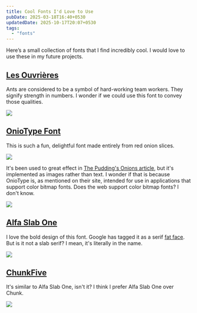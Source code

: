 ```yaml
---
title: Cool Fonts I'd Love to Use
pubDate: 2025-03-18T16:40+0530
updatedDate: 2025-10-17T20:07+0530
tags:
  - "fonts"
---
```


Here’s a small collection of fonts that I find incredibly cool. I would love to use these in my future projects.

## [Les Ouvrières](https://velvetyne.fr/fonts/ouvrieres/)

Ants are considered to be a symbol of hard-working team workers. They signify strength in numbers. I wonder if we could use this font to convey those qualities.

![](./les-ouvrieres-preview.png)

## [OnioType Font](https://handmadefont.com/shop/oniotype-font/)

This is such a fun, delightful font made entirely from red onion slices.

![](./oniotype-font.png)

It's been used to great effect in [The Pudding's Onions article](https://pudding.cool/2025/08/onions/), but it's implemented as images rather than text. I wonder if that is because OnioType is, as mentioned on their site, intended for use in applications that support color bitmap fonts. Does the web support color bitmap fonts? I don't know.

![](./the-pudding.png)

## [Alfa Slab One](https://fonts.google.com/specimen/Alfa+Slab+One)

I love the bold design of this font. Google has tagged it as a serif [fat face](https://en.wikipedia.org/wiki/Fat_face). But is it not a slab serif? I mean, it's literally in the name.

![](./alfa-slab-one-preview.png)

## [ChunkFive](https://github.com/theleagueof/chunk)

It's similar to Alfa Slab One, isn't it? I think I prefer Alfa Slab One over Chunk.

![](./chunkfive-preview.png)
